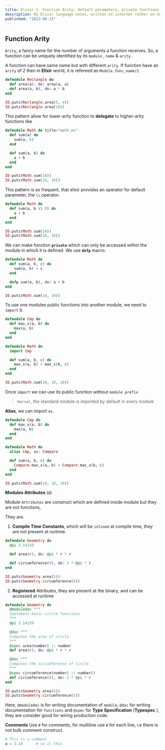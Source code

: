 ```yaml
---
title: Elixir 3. Function Arity, default parameters, private functions, imports, alias, attributes
description: My Elixir language notes, written on internet rather on note book
published: "2023-08-13"
---
```


## Function Arity

`Arity`, a fancy name for the number of arguments a function receives. So, a function can be uniquely identified by its `module` , `name` & `arity`.

A function can have same name but with different `arity`.
If function have an `arity` of _2_ then in **Elixir** world, it is refereed as `Module.func_name/2`

```elixir showLineNumbers title="math.ex"
defmodule Rectangle do
  def area(a), do: area(a, a)
  def area(a, b), do: a * b
end

IO.puts(Rectangle.area(5, 4))
IO.puts(Rectangle.area(10))
```

This pattern allow for lower-arity function to **delegate** to higher-arity functions like

```elixir showLineNumber
defmodule Math do title="math.ex"
  def sum(a) do
    sum(a, 0)
  end

  def sum(a, b) do
    a + b
  end
end

IO.puts(Math.sum(10))
IO.puts(Math.sum(10, 10))
```

This pattern is so frequent, that elixir provides an operator for default parameter, the `\\` operator.

```elixir showLineNumbers title="math.ex" {2}
defmodule Math do
  def sum(a, b \\ 0) do
    a + b
  end
end

IO.puts(Math.sum(10))
IO.puts(Math.sum(10, 10))

```

We can make function **`private`** which can only be accessed within the module in which it is defined. We use **`defp`** macro.

```elixir showLineNumbers title="private.ex" {6}
defmodule Math do
  def sum(a, b, c) do
    sum(a, b) + c
  end

  defp sum(a, b), do: a + b
end

IO.puts(Math.sum(10, 10))
```

To use one modules public functions into another module, we need to `import` it.

```elixir showLineNumbers title="import.ex" {8}
defmodule Cmp do
  def max_x(a, b) do
    max(a, b)
  end
end

defmodule Math do
  import Cmp

  def sum(a, b, c) do
    max_x(a, b) + max_x(b, c)
  end
end

IO.puts(Math.sum(10, 10, 10))
```

Once `import` we can use its public function without `module prefix`

> `Kernal`, the standard module is imported by default in every module

**Alias**, we can import `as`.

```elixir showLineNumbers title="alias.ex" {8,11}
defmodule Cmp do
  def max_x(a, b) do
    max(a, b)
  end
end

defmodule Math do
  alias Cmp, as: Compare

  def sum(a, b, c) do
    Compare.max_x(a, b) + Compare.max_x(b, c)
  end
end

IO.puts(Math.sum(10, 10, 10))
```

**Modules Attributes** (`@`)

Module `Attributes` are construct which are defined inside module but they are not functions,

They are.

1. **Compile Time Constants**, which will be `inlined` at compile time, they are not present at runtime.

```elixir showLineNumbers {2,4,6}
defmodule Geometry do
  @pi 3.14159

  def area(r), do: @pi * r * r

  def circumference(r), do: 2 * @pi * r
end

IO.puts(Geometry.area(5))
IO.puts(Geometry.circumference(5))
```

2. **Registered** Attributes, they are present at the binary, and can be accessed at runtime

```elixir showLineNumbers
defmodule Geometry do
  @moduledoc """
  Implement basic circle functions
  """
  @pi 3.14159

  @doc """
  Computes the area of circle
  """
  @spec area(number) :: number
  def area(r), do: @pi * r * r

  @doc """
  Computes the circumference of circle
  """
  @spec circumference(number) :: number()
  def circumference(r), do: 2 * @pi * r
end

IO.puts(Geometry.area(5))
IO.puts(Geometry.circumference(5))
```

Here, `@moduledoc` is for writing documentation of `module`, `@doc` for writing documentation for `functions` and `@spec` for **Type Specification** (**Typespec** ), they are consider good for wiring production code.

**Comments**
Use `#` for comments, for multiline use `#` for each line, i.e there is not bulk comment construct.

```elixir showLineNumbers
# This is a comment
a = 3.14      # so is this
```
